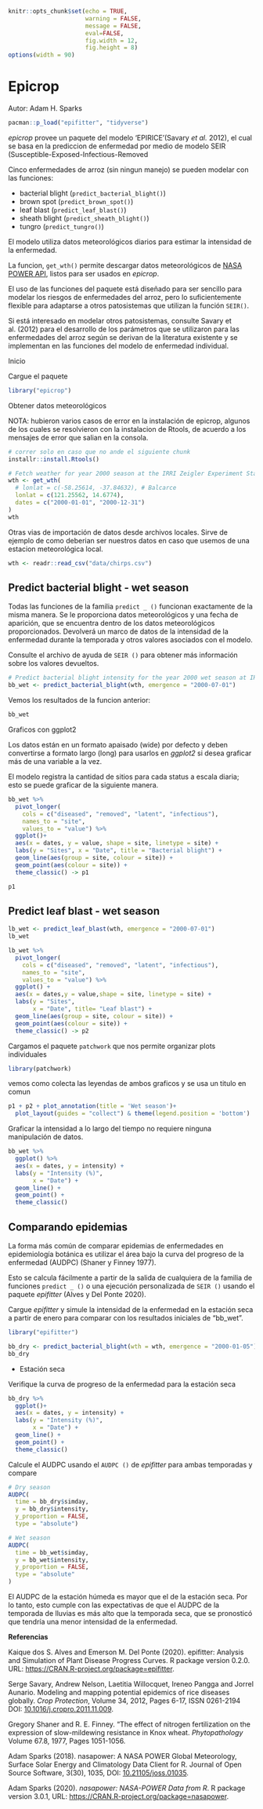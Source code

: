 ```r
knitr::opts_chunk$set(echo = TRUE, 
                      warning = FALSE, 
                      message = FALSE, 
                      eval=FALSE, 
                      fig.width = 12, 
                      fig.height = 8)
options(width = 90)
```

# Epicrop

Autor: Adam H. Sparks

```r
pacman::p_load("epifitter", "tidyverse")
```

_epicrop_ provee un paquete del modelo 'EPIRICE'(Savary _et al._ 2012), el cual se basa en la prediccion de enfermedad por medio de modelo SEIR (Susceptible-Exposed-Infectious-Removed 

Cinco enfermedades de arroz (sin ningun manejo) se pueden modelar con las funciones:

- bacterial blight (`predict_bacterial_blight()`)
- brown spot (`predict_brown_spot()`)
- leaf blast (`predict_leaf_blast()`)
- sheath blight (`predict_sheath_blight()`) 
- tungro (`predict_tungro()`)  

El modelo utiliza datos meteorológicos diarios para estimar la intensidad de la enfermedad.

La funcion, `get_wth()` permite descargar datos meteorológicos de [NASA POWER API](https://power.larc.nasa.gov), listos para ser usados en _epicrop_.

El uso de las funciones del paquete está diseñado para ser sencillo para modelar los riesgos de enfermedades del arroz, pero lo suficientemente flexible para adaptarse a otros patosistemas que utilizan la función `SEIR()`.

Si está interesado en modelar otros patosistemas, consulte Savary et al. (2012) para el desarrollo de los parámetros que se utilizaron para las enfermedades del arroz según se derivan de la literatura existente y se implementan en las funciones del modelo de enfermedad individual.

Inicio

Cargue el paquete

```r
library("epicrop")
```

Obtener datos meteorológicos

NOTA: hubieron varios casos de error en la instalación de epicrop, algunos de los cuales se resolvieron con la instalacion de Rtools, de acuerdo a los mensajes de error que salian en la consola.

```r
# correr solo en caso que no ande el siguiente chunk
installr::install.Rtools()
```

```r
# Fetch weather for year 2000 season at the IRRI Zeigler Experiment Station
wth <- get_wth(
  # lonlat = c(-58.25614, -37.84632), # Balcarce
  lonlat = c(121.25562, 14.6774),
  dates = c("2000-01-01", "2000-12-31")
)
wth
```

Otras vias de importación de datos desde archivos locales. 
Sirve de ejemplo de como deberian ser nuestros datos en caso que usemos de una estacion meteorológica local.


```r
wth <- readr::read_csv("data/chirps.csv")
```

## Predict bacterial blight - wet season

Todas las funciones de la familia `predict _ ()` funcionan exactamente de la misma manera.
Se le proporciona datos meteorológicos y una fecha de aparición, que se encuentra dentro de los datos meteorológicos proporcionados. Devolverá un marco de datos de la intensidad de la enfermedad durante la temporada y otros valores asociados con el modelo.

Consulte el archivo de ayuda de `SEIR ()` para obtener más información sobre los valores devueltos.

```r
# Predict bacterial blight intensity for the year 2000 wet season at IRRI
bb_wet <- predict_bacterial_blight(wth, emergence = "2000-07-01")
```

Vemos los resultados de la funcion anterior: 

```r
bb_wet
```

Graficos con ggplot2

Los datos están en un formato apaisado (wide) por defecto y deben convertirse a formato largo (long) para usarlos en _ggplot2_ si desea graficar más de una variable a la vez.

El modelo registra la cantidad de sitios para cada status a escala diaria; esto se puede graficar de la siguiente manera.

```r
bb_wet %>% 
  pivot_longer(
    cols = c("diseased", "removed", "latent", "infectious"),
    names_to = "site",
    values_to = "value") %>% 
  ggplot()+
  aes(x = dates, y = value, shape = site, linetype = site) +
  labs(y = "Sites", x = "Date", title = "Bacterial blight") +
  geom_line(aes(group = site, colour = site)) +
  geom_point(aes(colour = site)) +
  theme_classic() -> p1 

p1
```

## Predict leaf blast - wet season

```r
lb_wet <- predict_leaf_blast(wth, emergence = "2000-07-01")
lb_wet
```

```r
lb_wet %>% 
  pivot_longer(
    cols = c("diseased", "removed", "latent", "infectious"),
    names_to = "site",
    values_to = "value") %>% 
  ggplot() +
  aes(x = dates,y = value,shape = site, linetype = site) +
  labs(y = "Sites",
       x = "Date", title= "Leaf blast") +
  geom_line(aes(group = site, colour = site)) +
  geom_point(aes(colour = site)) +
  theme_classic() -> p2
```

Cargamos el paquete `patchwork` que nos permite organizar plots individuales

```r
library(patchwork)
```

vemos como colecta las leyendas de ambos graficos y se usa un titulo en comun 

```r
p1 + p2 + plot_annotation(title = 'Wet season')+  
  plot_layout(guides = "collect") & theme(legend.position = 'bottom')
```

Graficar la intensidad a lo largo del tiempo no requiere ninguna manipulación de datos.

```r
bb_wet %>% 
  ggplot() %>% 
  aes(x = dates, y = intensity) +
  labs(y = "Intensity (%)",
       x = "Date") +
  geom_line() +
  geom_point() +
  theme_classic()
```

## Comparando epidemias

La forma más común de comparar epidemias de enfermedades en epidemiología botánica es utilizar el área bajo la curva del progreso de la enfermedad (AUDPC) (Shaner y Finney 1977).

Esto se calcula fácilmente a partir de la salida de cualquiera de la familia de funciones `predict _ ()` o una ejecución personalizada de `SEIR ()` usando el paquete _epifitter_ (Alves y Del Ponte 2020).

Cargue _epifitter_ y simule la intensidad de la enfermedad en la estación seca a partir de enero para comparar con los resultados iniciales de "bb_wet".

```r
library("epifitter")
```

```r
bb_dry <- predict_bacterial_blight(wth = wth, emergence = "2000-01-05")
bb_dry
```

- Estación seca

Verifique la curva de progreso de la enfermedad para la estación seca

```r
bb_dry %>% 
  ggplot()+
  aes(x = dates, y = intensity) +
  labs(y = "Intensity (%)",
       x = "Date") +
  geom_line() +
  geom_point() +
  theme_classic()
```

Calcule el AUDPC usando el `AUDPC ()` de _epifitter_ para ambas temporadas y compare

```r
# Dry season
AUDPC(
  time = bb_dry$simday,
  y = bb_dry$intensity,
  y_proportion = FALSE,
  type = "absolute")

# Wet season
AUDPC(
  time = bb_wet$simday,
  y = bb_wet$intensity,
  y_proportion = FALSE,
  type = "absolute"
)
```

El AUDPC de la estación húmeda es mayor que el de la estación seca. 
Por lo tanto, esto cumple con las expectativas de que el AUDPC de la temporada de lluvias es más alto que la temporada seca, que se pronosticó que tendría una menor intensidad de la enfermedad.

**Referencias**

Kaique dos S. Alves and Emerson M. Del Ponte (2020). epifitter: Analysis and Simulation of Plant Disease Progress Curves. R package version 0.2.0. URL: <https://CRAN.R-project.org/package=epifitter>.

Serge Savary, Andrew Nelson, Laetitia Willocquet, Ireneo Pangga and Jorrel Aunario. Modeling and mapping potential epidemics of rice diseases globally. *Crop Protection*, Volume 34, 2012, Pages 6-17, ISSN 0261-2194 DOI: [10.1016/j.cropro.2011.11.009](https://doi.org/10.1016/j.cropro.2011.11.009).

Gregory Shaner and R. E. Finney. "The effect of nitrogen fertilization on the expression of slow-mildewing resistance in Knox wheat. *Phytopathology* Volume 67.8, 1977, Pages 1051-1056.

Adam Sparks (2018). nasapower: A NASA POWER Global Meteorology, Surface Solar Energy and Climatology Data
Client for R. Journal of Open Source Software, 3(30), 1035, DOI: [10.21105/joss.01035](https://doi.org/10.21105/joss.01035).

Adam Sparks (2020). _nasapower: NASA-POWER Data from R_. R package version 3.0.1, URL: <https://CRAN.R-project.org/package=nasapower>.
